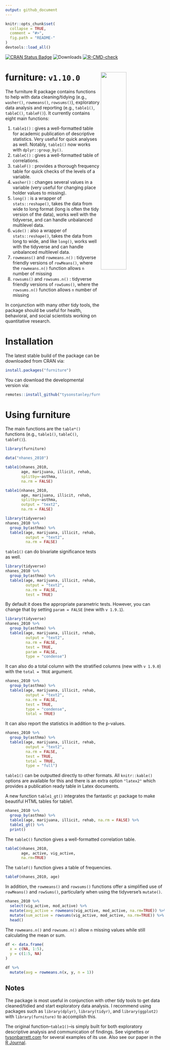 ```yaml
---
output: github_document
---
```


<!-- README.md is generated from README.Rmd. Please edit that file -->

```r
knitr::opts_chunk$set(
  collapse = TRUE,
  comment = "#>",
  fig.path = "README-"
)
devtools::load_all()
```

<!-- badges: start -->
[![CRAN Status Badge](https://www.r-pkg.org/badges/version/furniture)](https://cran.r-project.org/package=furniture)
![Downloads](https://cranlogs.r-pkg.org/badges/grand-total/furniture)
[![R-CMD-check](https://github.com/TysonStanley/furniture/actions/workflows/R-CMD-check.yaml/badge.svg)](https://github.com/TysonStanley/furniture/actions/workflows/R-CMD-check.yaml)
<!-- badges: end -->



# furniture: `v1.10.0` <img src="man/figures/furniture_hex_v2_full.png" align="right" width="40%" height="40%" />

The furniture R package contains functions to help with data cleaning/tidying (e.g., `washer()`, `rowmeans()`, `rowsums()`), exploratory data analysis and reporting (e.g., `table1()`, `tableC()`, `tableF()`). It currently contains eight main functions:

1. `table1()` : gives a well-formatted table for academic publication of descriptive statistics. Very useful for quick analyses as well. Notably, `table1()` now works with `dplyr::group_by()`.
2. `tableC()` : gives a well-formatted table of correlations.
3. `tableF()` : provides a thorough frequency table for quick checks of the levels of a variable.
4. `washer()` : changes several values in a variable (very useful for changing place holder values to missing).
5. `long()` : is a wrapper of `stats::reshape()`, takes the data from wide to long format (long is often the tidy version of the data), works well with the tidyverse, and can handle unbalanced multilevel data.
6. `wide()` : also a wrapper of `stats::reshape()`, takes the data from long to wide, and like `long()`, works well with the tidyverse and can handle unbalanced multilevel data.
7. `rowmeans()` and `rowmeans.n()` : tidyverse friendly versions of `rowMeans()`, where the `rowmeans.n()` function allows `n` number of missing
8. `rowsums()` and `rowsums.n()` : tidyverse friendly versions of `rowSums()`, where the `rowsums.n()` function allows `n` number of missing

In conjunction with many other tidy tools, the package should be useful for health, behavioral, and social scientists working on quantitative research.

# Installation

The latest stable build of the package can be downloaded from CRAN via:

```r
install.packages("furniture")
```

You can download the developmental version via:

```r
remotes::install_github("tysonstanley/furniture")
```

# Using furniture

The main functions are the `table*()` functions (e.g., `table1()`, `tableC()`, `tableF()`).

```r
library(furniture)
```

```r
data("nhanes_2010")

table1(nhanes_2010,
       age, marijuana, illicit, rehab,
       splitby=~asthma,
       na.rm = FALSE)
```

```r
table1(nhanes_2010,
       age, marijuana, illicit, rehab,
       splitby=~asthma, 
       output = "text2",
       na.rm = FALSE)
```

```r
library(tidyverse)
nhanes_2010 %>%
  group_by(asthma) %>%
  table1(age, marijuana, illicit, rehab,
         output = "text2",
         na.rm = FALSE)
```

`table1()` can do bivariate significance tests as well.

```r
library(tidyverse)
nhanes_2010 %>%
  group_by(asthma) %>%
  table1(age, marijuana, illicit, rehab,
         output = "text2",
         na.rm = FALSE,
         test = TRUE)
```

By default it does the appropriate parametric tests. However, you can change that by setting `param = FALSE` (new with `v 1.9.1`).

```r
library(tidyverse)
nhanes_2010 %>%
  group_by(asthma) %>%
  table1(age, marijuana, illicit, rehab,
         output = "text2",
         na.rm = FALSE,
         test = TRUE,
         param = FALSE,
         type = "condense")
```

It can also do a total column with the stratified columns (new with `v 1.9.0`) with the `total = TRUE` argument.

```r
nhanes_2010 %>%
  group_by(asthma) %>%
  table1(age, marijuana, illicit, rehab,
         output = "text2",
         na.rm = FALSE,
         test = TRUE,
         type = "condense",
         total = TRUE)
```

It can also report the statistics in addition to the p-values.

```r
nhanes_2010 %>%
  group_by(asthma) %>%
  table1(age, marijuana, illicit, rehab,
         output = "text2",
         na.rm = FALSE,
         test = TRUE,
         total = TRUE,
         type = "full")
```

`table1()` can be outputted directly to other formats. All `knitr::kable()` options are available for this and there is an extra option `"latex2"` which provides a publication ready table in Latex documents.

A new function `table1_gt()` integrates the fantastic `gt` package to make beautiful HTML tables for table1.

```r
nhanes_2010 %>% 
  group_by(asthma) %>% 
  table1(age, marijuana, illicit, rehab, na.rm = FALSE) %>% 
  table1_gt() %>% 
  print()
```




The `tableC()` function gives a well-formatted correlation table.

```r
tableC(nhanes_2010, 
       age, active, vig_active, 
       na.rm=TRUE)
```

The `tableF()` function gives a table of frequencies.

```r
tableF(nhanes_2010, age)
```

In addition, the `rowmeans()` and `rowsums()` functions offer a simplified use of `rowMeans()` and `rowSums()`, particularly when using the tidyverse's `mutate()`.

```r
nhanes_2010 %>%
  select(vig_active, mod_active) %>%
  mutate(avg_active = rowmeans(vig_active, mod_active, na.rm=TRUE)) %>%
  mutate(sum_active = rowsums(vig_active, mod_active, na.rm=TRUE)) %>% 
  head()
```

The `rowmeans.n()` and `rowsums.n()` allow `n` missing values while still calculating the mean or sum.

```r
df <- data.frame(
  x = c(NA, 1:5),
  y = c(1:5, NA)
)

df %>%
  mutate(avg = rowmeans.n(x, y, n = 1))
```

## Notes

The package is most useful in conjunction with other tidy tools to get data cleaned/tidied and start exploratory data analysis. I recommend using packages such as `library(dplyr)`, `library(tidyr)`, and `library(ggplot2)` with `library(furniture)` to accomplish this.

The original function--`table1()`--is simply built for both exploratory descriptive analysis and communication of findings. See vignettes or [tysonbarrett.com](https://tysonstanley.github.io/) for several examples of its use. Also see our paper in the [R Journal](https://journal.r-project.org/archive/2017/RJ-2017-037/RJ-2017-037.pdf).









